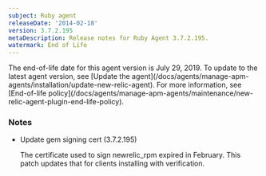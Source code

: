 ```yaml
---
subject: Ruby agent
releaseDate: '2014-02-18'
version: 3.7.2.195
metaDescription: Release notes for Ruby Agent 3.7.2.195.
watermark: End of Life
---
```


<Callout variant="important">
  The end-of-life date for this agent version is July 29, 2019. To update to the latest agent version, see [Update the agent](/docs/agents/manage-apm-agents/installation/update-new-relic-agent). For more information, see [End-of-life policy](/docs/agents/manage-apm-agents/maintenance/new-relic-agent-plugin-end-life-policy).
</Callout>

### Notes

* Update gem signing cert (3.7.2.195)

  The certificate used to sign newrelic_rpm expired in February. This patch updates that for clients installing with verification.
